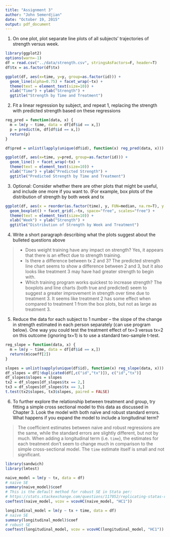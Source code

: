 ```yaml
---
title: "Assignment 3"
author: "John Semerdjian"
date: "October 19, 2015"
output: pdf_document
---
```


1. On one plot, plot separate line plots of all subjects’ trajectories of strength versus week.
```r
library(ggplot2)
options(warn=-1)
df = read.csv("../data/strength.csv", stringsAsFactors=F, header=T)
df$tx = as.factor(df$tx)

ggplot(df, aes(x=time, y=y, group=as.factor(id))) + 
  geom_line(alpha=0.75) + facet_wrap(~tx) + 
  theme(text = element_text(size=10)) +
  xlab("Time") + ylab("Strength") +
  ggtitle("Strength by Time and Treatment")
```

2. Fit a linear regression by subject, and repeat 1, replacing the strength with predicted strength based on these regressions

```r
reg_pred = function(data, x) {
  m = lm(y ~ time, data = df[df$id == x,])
  p = predict(m, df[df$id == x,])
  return(p)
}

df$pred = unlist(lapply(unique(df$id), function(x) reg_pred(data, x)))

ggplot(df, aes(x=time, y=pred, group=as.factor(id))) + 
  geom_line() + facet_wrap(~tx) + 
  theme(text = element_text(size=10)) +
  xlab("Time") + ylab("Predicted Strength") + 
  ggtitle("Predicted Strength by Time and Treatment") 
```

3. Optional: Consider whether there are other plots that might be useful, and include one more if you want to. (For example, box plots of the distribution of strength by both week and tx

```r
ggplot(df, aes(x = reorder(as.factor(time), y, FUN=median, na.rm=T), y = y)) + 
  geom_boxplot() + facet_grid(.~tx, space="free", scales="free") +
  theme(text = element_text(size=10)) +
  xlab("Week") + ylab("Strength") +
  ggtitle("Distribution of Strength by Week and Treatment")
```

4. Write a short paragraph describing what the plots suggest about the bulleted questions above

> * Does weight training have any impact on strength? Yes, it appears that there is an effect due to strength training.
> * Is there a difference between tx 2 and 3? The predicted strength line chart seems to show a difference between 2 and 3, but it also looks like treatment 3 may have had greater strength to begin with.
> * Which training program works quickest to increase strength? The boxplots and line charts (both true and predicted) seem to suggest a greater improvement in strength over time due to treatment 3. It seems like treatment 2 has some effect when compared to treatment 1 from the box plots, but not as large as treatment 3.

5. Reduce the data for each subject to 1 number – the slope of the change in strength estimated in each person separately (can use program below). One way you could test the treatment effect of tx=3 versus tx=2 on this outcome (ignoring tx=1) is to use a standard two-sample t-test.

```r
reg_slope = function(data, x) {
  m = lm(y ~ time, data = df[df$id == x,])
  return(m$coeff[2])
}

slopes = unlist(sapply(unique(df$id), function(x) reg_slope(data, x)))
df_slopes = df[!duplicated(df[,c("id","tx")]), c("id","tx")]
df_slopes$slopes = slopes
tx2 = df_slopes[df_slopes$tx == 2,]
tx3 = df_slopes[df_slopes$tx == 3,]
t.test(tx2$slopes, tx3$slopes, paired = FALSE)
```

6. To further explore the relationship between treatment and group, try fitting a simple cross sectional model to this data as discussed in Chapter 3. Look the model with both naïve and robust standard errors. What happens if you expand the model to include a longitudinal term?

> The coefficient estimates between naive and robust regressions are the same, while the standard errors are slightly different, but not by much. When adding a longitudinal term (i.e. `time`), the estimates for each treatment don't seem to change much in comparison to the simple cross-sectional model. The `time` estimate itself is small and not significant.

```r
library(sandwich)
library(lmtest)

naive_model = lm(y ~ tx, data = df)
# naive SE
summary(naive_model)$coef
# This is the default method for robust SE in Stata per:
# https://stats.stackexchange.com/questions/117052/replicating-statas-robust-option-in-r
coeftest(naive_model, vcov = vcovHC(naive_model, "HC1"))

longitudinal_model = lm(y ~ tx + time, data = df)
# naive SE
summary(longitudinal_model)$coef
# robust SE
coeftest(longitudinal_model, vcov = vcovHC(longitudinal_model, "HC1"))
```